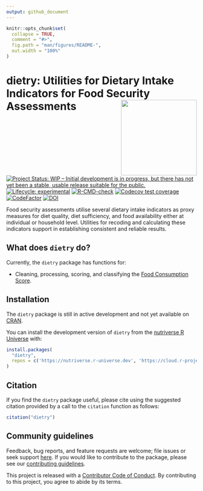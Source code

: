 ```yaml
---
output: github_document
---
```


<!-- README.md is generated from README.Rmd. Please edit that file -->

```r
knitr::opts_chunk$set(
  collapse = TRUE,
  comment = "#>",
  fig.path = "man/figures/README-",
  out.width = "100%"
)
```

# dietry: Utilities for Dietary Intake Indicators for Food Security Assessments <img src="man/figures/logo.png" width="200" align="right" />

<!-- badges: start -->
[![Project Status: WIP – Initial development is in progress, but there has not yet been a stable, usable release suitable for the public.](https://www.repostatus.org/badges/latest/wip.svg)](https://www.repostatus.org/#wip)
[![Lifecycle: experimental](https://img.shields.io/badge/lifecycle-experimental-orange.svg)](https://lifecycle.r-lib.org/articles/stages.html#experimental)
[![R-CMD-check](https://github.com/nutriverse/dietry/actions/workflows/R-CMD-check.yaml/badge.svg)](https://github.com/nutriverse/dietry/actions/workflows/R-CMD-check.yaml)
[![Codecov test coverage](https://codecov.io/gh/nutriverse/dietry/branch/main/graph/badge.svg)](https://app.codecov.io/gh/nutriverse/dietry?branch=main)
[![CodeFactor](https://www.codefactor.io/repository/github/nutriverse/dietry/badge)](https://www.codefactor.io/repository/github/nutriverse/dietry)
[![DOI](https://zenodo.org/badge/477273747.svg)](https://zenodo.org/badge/latestdoi/477273747)
<!-- badges: end -->

Food security assessments utilise several dietary intake indicators as proxy measures for diet quality, diet sufficiency, and food availability either at individual or household level. Utilities for recoding and calculating these indicators support in establishing consistent and reliable results.

## What does `dietry` do?

Currently, the `dietry` package has functions for:

* Cleaning, processing, scoring, and classifying the [Food Consumption Score](https://resources.vam.wfp.org/data-analysis/quantitative/food-security/food-consumption-score).

## Installation

The `dietry` package is still in active development and not yet available on [CRAN](https://cran.r-project.org/).

You can install the development version of `dietry` from the [nutriverse R Universe](https://nutriverse.r-universe.dev) with:

``` r
install.packages(
  "dietry", 
  repos = c('https://nutriverse.r-universe.dev', 'https://cloud.r-project.org')
)
```

## Citation

If you find the `dietry` package useful, please cite using the suggested citation provided by a call to the `citation` function as follows:

```r
citation("dietry")
```


## Community guidelines
Feedback, bug reports, and feature requests are welcome; file issues or seek support [here](https://github.com/nutriverse/dietry/issues). If you would like to contribute to the package, please see our [contributing guidelines](https://nutriverse.io/dietry/CONTRIBUTING.html).

This project is released with a [Contributor Code of Conduct](https://contributor-covenant.org/version/2/1/CODE_OF_CONDUCT.html). By contributing to this project, you agree to abide by its terms.

